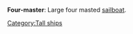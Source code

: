 {{Orphan|date=August 2006}} 
{{context}}
{{unreferenced||date=June 2006}}
'''Four-master''': Large four masted [[sailboat]].
[[Category:Tall ships]]

{{ship-type-stub}}